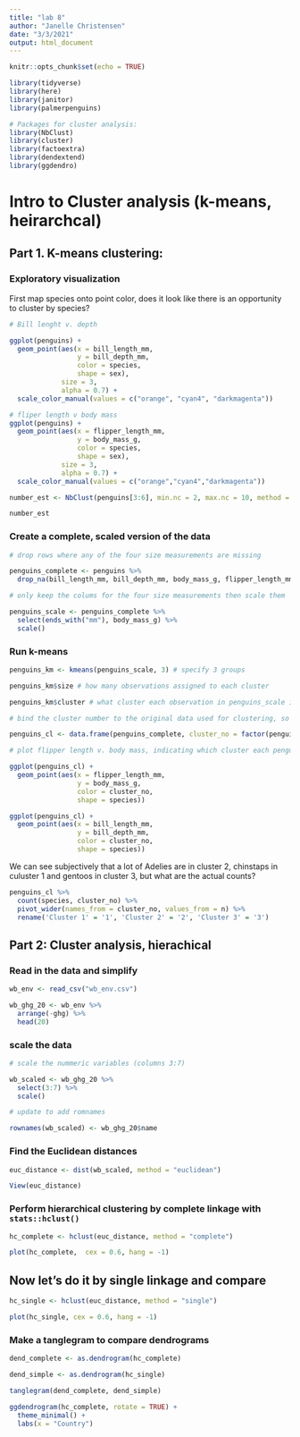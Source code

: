 ```yaml
---
title: "lab 8"
author: "Janelle Christensen"
date: "3/3/2021"
output: html_document
---
```


```r
knitr::opts_chunk$set(echo = TRUE)

library(tidyverse)
library(here)
library(janitor)
library(palmerpenguins)

# Packages for cluster analysis:
library(NbClust)
library(cluster)
library(factoextra)
library(dendextend)
library(ggdendro)

```

# Intro to Cluster analysis (k-means, heirarchcal)

## Part 1. K-means clustering:

### Exploratory visualization

First map species onto point color, does it look like there is an opportunity to cluster by species?

```r

# Bill lenght v. depth 

ggplot(penguins) +
  geom_point(aes(x = bill_length_mm,
                 y = bill_depth_mm,
                 color = species,
                 shape = sex),
             size = 3,
             alpha = 0.7) +
  scale_color_manual(values = c("orange", "cyan4", "darkmagenta"))

```

```r

# fliper length v body mass
ggplot(penguins) +
  geom_point(aes(x = flipper_length_mm,
                 y = body_mass_g,
                 color = species,
                 shape = sex),
             size = 3,
             alpha = 0.7) +
  scale_color_manual(values = c("orange","cyan4","darkmagenta"))

```
```r

number_est <- NbClust(penguins[3:6], min.nc = 2, max.nc = 10, method = "kmeans")

```

```r
number_est

```
### Create a complete, scaled version of the data

```r

# drop rows where any of the four size measurements are missing

penguins_complete <- penguins %>% 
  drop_na(bill_length_mm, bill_depth_mm, body_mass_g, flipper_length_mm)

# only keep the colums for the four size measurements then scale them

penguins_scale <- penguins_complete %>% 
  select(ends_with("mm"), body_mass_g) %>% 
  scale()

```

### Run k-means

```r

penguins_km <- kmeans(penguins_scale, 3) # specify 3 groups

penguins_km$size # how many observations assigned to each cluster

```
```r
penguins_km$cluster # what cluster each observation in penguins_scale is assigned to
```
```r
# bind the cluster number to the original data used for clustering, so that we can see what cluster each penguin is assigne to

penguins_cl <- data.frame(penguins_complete, cluster_no = factor(penguins_km$cluster))

# plot flipper length v. body mass, indicating which cluster each penguin is assigne to (but also showing the actual species):

ggplot(penguins_cl) +
  geom_point(aes(x = flipper_length_mm,
                 y = body_mass_g,
                 color = cluster_no,
                 shape = species))
```
```r

ggplot(penguins_cl) +
  geom_point(aes(x = bill_length_mm,
                 y = bill_depth_mm,
                 color = cluster_no,
                 shape = species))

```

We can see subjectively that a lot of Adelies are in cluster 2, chinstaps in culuster 1 and gentoos in cluster 3, but what are the actual counts?

```r

penguins_cl %>% 
  count(species, cluster_no) %>% 
  pivot_wider(names_from = cluster_no, values_from = n) %>% 
  rename('Cluster 1' = '1', 'Cluster 2' = '2', 'Cluster 3' = '3')

```
## Part 2: Cluster analysis, hierachical

### Read in the data and simplify

```r

wb_env <- read_csv("wb_env.csv")

```
```r
wb_ghg_20 <- wb_env %>% 
  arrange(-ghg) %>% 
  head(20)
```

### scale the data
```r
# scale the nummeric variables (columns 3:7)

wb_scaled <- wb_ghg_20 %>% 
  select(3:7) %>% 
  scale()

# update to add romnames

rownames(wb_scaled) <- wb_ghg_20$name

```
### Find the Euclidean distances
```r
euc_distance <- dist(wb_scaled, method = "euclidean")

View(euc_distance)

```

### Perform hierarchical clustering by complete linkage with `stats::hclust()`

```r

hc_complete <- hclust(euc_distance, method = "complete")

plot(hc_complete,  cex = 0.6, hang = -1)

```
## Now let's do it by single linkage and compare

```r
hc_single <- hclust(euc_distance, method = "single")

plot(hc_single, cex = 0.6, hang = -1)
```

### Make a tanglegram to compare dendrograms
```r

dend_complete <- as.dendrogram(hc_complete)

dend_simple <- as.dendrogram(hc_single)

```

```r
tanglegram(dend_complete, dend_simple)
```
```r
ggdendrogram(hc_complete, rotate = TRUE) +
  theme_minimal() +
  labs(x = "Country")
```

